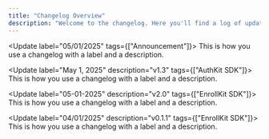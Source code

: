 ```yaml
---
title: "Changelog Overview"
description: "Welcome to the changelog. Here you'll find a log of updates, new features, bug fixes, and versioning notes across all parts of the platform."
---
```


<Update label="05/01/2025" tags={["Announcement"]}>
  This is how you use a changelog with a label
  and a description.
</Update>

<Update label="May 1, 2025" description="v1.3" tags={["AuthKit SDK"]}>
  This is how you use a changelog with a label
  and a description.
</Update>

<Update label="05-01-2025" description="v2.0" tags={["EnrollKit SDK"]}>
  This is how you use a changelog with a label
  and a description.
</Update>

<Update label="04/01/2025" description="v0.1.1" tags={["EnrollKit SDK"]}>
  This is how you use a changelog with a label 
  and a description.
</Update>
